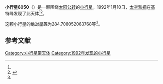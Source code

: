 {{Infobox planet
| bgcolour = #FFFFC0
| name = 6050 Miwablock
| symbol = 
| image = 
| caption = 
| discovery = yes
| discovery_ref = 
| discoverer = [[太空监视|太空监视]]
| discovery_site = [[基特峰|基特峰]] 
| discovered = 1992年1月10日
| designations = yes
| mp_name = 
| named_after = 
| alt_names = 
| mp_category = [[阿莫尔型小行星|阿莫尔型小行星]]
| orbit_ref = <ref name="a">[http://ssd.jpl.nasa.gov/sbdb.cgi?sstr=6050 6050 Miwablock] {{Wayback|url=http://ssd.jpl.nasa.gov/sbdb.cgi?sstr=6050 |date=20140922093531 }}，小行星數據庫瀏覽器（JPL Small-Body Database Browser）－[[美国国家航空航天局|美国国家航空航天局]]喷气推进实验室</ref>
| epoch = 2456400.5 (2013年4月18日更新)
| aphelion = {{convert|3.163163728581632|AU|km|3|abbr=on|lk=out}}
| perihelion = {{convert|1.242987493650686|AU|km|3|abbr=on}}
| semimajor = {{convert|2.203075611116159|AU|km|3|abbr=on}}
| eccentricity = 0.435794447
| period = 1194.380023 [[日|日]]<br />3.27[[儒略年|儒略年]]
| avg_speed = 
| inclination = 6.404690842786233
| asc_node = 88.3916915666378
| mean_anomaly = 
| arg_peri = 284.708052063768
| satellites = 
| physical_characteristics = yes
| dimensions = 
| mass = 
| density = 
| surface_grav = 
| escape_velocity = 
| sidereal_day = 
| axial_tilt = 
| pole_ecliptic_lat = 
| pole_ecliptic_lon = 
| albedo = 
| temperatures= 
| temp_name1 = 
| mean_temp_1 = 
| max_temp_1 = 
| temp_name2 = 
| max_temp_2 = 
| spectral_type = 
| abs_magnitude = 284.708052063768
}}

'''小行星6050'''（{{lang-en|6050 Miwablock}}）是一颗围绕[[太阳|太阳]][[公转|公转]]的[[小行星|小行星]]。1992年1月10日，[[太空监视|太空监视]]在基特峰发现了此天体<ref name="a" /><ref>{{cite news|title=小行星列表|url=http://cfa-www.harvard.edu/iau/lists/NumberedMPs.txt|accessdate=2013-07-08|newspaper=哈佛大学|archive-date=2008-05-17|archive-url=https://web.archive.org/web/20080517010638/http://cfa-www.harvard.edu/iau/lists/NumberedMPs.txt|dead-url=no}}</ref>。

这颗小行星的[[绝对星等|绝对星等]]为284.708052063768等<ref name="a" />。

==参考文献==
{{reflist}}
{{Minor Planet Number|[[小行星6049|小行星6049]]|[[小行星6051|小行星6051]]}}

{{小天体}}

[[Category:小行星带天体|Category:小行星带天体]]
[[Category:1992年发现的小行星|Category:1992年发现的小行星]]

{{asteroid-stub}}